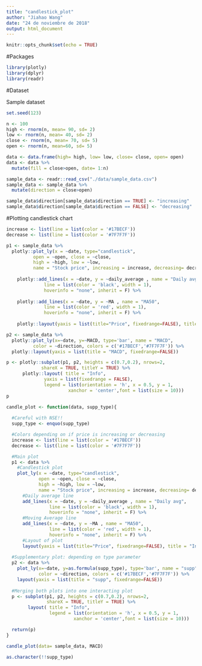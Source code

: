 ```yaml
---
title: "candlestick_plot"
author: "Jiahao Wang"
date: "24 de noviembre de 2018"
output: html_document
---
```


```r
knitr::opts_chunk$set(echo = TRUE)
```

#Packages

```r
library(plotly)
library(dplyr)
library(readr)
```

#Dataset

Sample dataset

```r
set.seed(123)

n <- 100
high <- rnorm(n, mean= 90, sd= 2)
low <- rnorm(n, mean= 40, sd= 2)
close <- rnorm(n, mean= 70, sd= 5)
open <- rnorm(n, mean=60, sd= 5)

data <- data.frame(high= high, low= low, close= close, open= open)
data <- data %>% 
  mutate(fill = close>open, date= 1:n)
```

```r
sample_data <- readr::read_csv("./data/sample_data.csv")
sample_data <- sample_data %>% 
  mutate(direction = close>open)

sample_data$direction[sample_data$direction == TRUE] <- "increasing"
sample_data$direction[sample_data$direction == FALSE] <- "decreasing"
```

#Plotting candlestick chart

```r

increase <- list(line = list(color = '#17BECF'))
decrease <- list(line = list(color = '#7F7F7F'))

p1 <- sample_data %>% 
  plotly::plot_ly(x = ~date, type="candlestick",
          open = ~open, close = ~close,
          high = ~high, low = ~low, 
          name = "Stock price", increasing = increase, decreasing= decrease) %>% #Setting colors for increasing or decreasing stock
  
    plotly::add_lines(x = ~date, y = ~daily_average , name = "Daily avg",
              line = list(color = 'black', width = 1),
              hoverinfo = "none", inherit = F) %>%
  
    plotly::add_lines(x = ~date, y = ~MA , name = "MA50",
              line = list(color = 'red', width = 1),
              hoverinfo = "none", inherit = F) %>%
  
    plotly::layout(yaxis = list(title="Price", fixedrange=FALSE), title = "Info")

p2 <- sample_data %>% 
  plotly::plot_ly(x=~date, y=~MACD, type='bar', name = "MACD",
          color = ~direction, colors = c('#17BECF','#7F7F7F')) %>%
  plotly::layout(yaxis = list(title = "MACD", fixedrange=FALSE))

p <- plotly::subplot(p1, p2, heights = c(0.7,0.2), nrows=2,
             shareX = TRUE, titleY = TRUE) %>%
      plotly::layout( title = "Info",
              yaxis = list(fixedrange = FALSE),
              legend = list(orientation = 'h', x = 0.5, y = 1,
                       xanchor = 'center',font = list(size = 10)))
p
```

```r
candle_plot <- function(data, supp_type){
  
  #Careful with NSE!!
  supp_type <- enquo(supp_type)

  #Colors depending on if price is increasing or decreasing
  increase <- list(line = list(color = '#17BECF'))
  decrease <- list(line = list(color = '#7F7F7F'))

  #Main plot
  p1 <- data %>% 
    #Candlestick plot
    plot_ly(x = ~date, type="candlestick",
            open = ~open, close = ~close,
            high = ~high, low = ~low, 
            name = "Stock price", increasing = increase, decreasing= decrease) %>% #Setting colors for increasing or decreasing stock
      #Daily average line
      add_lines(x = ~date, y = ~daily_average , name = "Daily avg",
                line = list(color = 'black', width = 1),
                hoverinfo = "none", inherit = F) %>%
      #Moving Average line
      add_lines(x = ~date, y = ~MA , name = "MA50",
                line = list(color = 'red', width = 1),
                hoverinfo = "none", inherit = F) %>%
      #Layout of plot
      layout(yaxis = list(title="Price", fixedrange=FALSE), title = "Info")
  
  #Supplementary plot: depending on type parameter
  p2 <- data %>%
    plot_ly(x=~date, y=as.formula(supp_type), type='bar', name = "supp",
            color = ~direction, colors = c('#17BECF','#7F7F7F')) %>%
    layout(yaxis = list(title = "supp", fixedrange=FALSE))
  
  #Merging both plots into one interacting plot
  p <- subplot(p1, p2, heights = c(0.7,0.2), nrows=2,
               shareX = TRUE, titleY = TRUE) %>%
        layout( title = "Info",
                legend = list(orientation = 'h', x = 0.5, y = 1,
                         xanchor = 'center',font = list(size = 10)))

  return(p)
}
```

```r
candle_plot(data= sample_data, MACD)
```
```r
as.character(!!supp_type)
```

